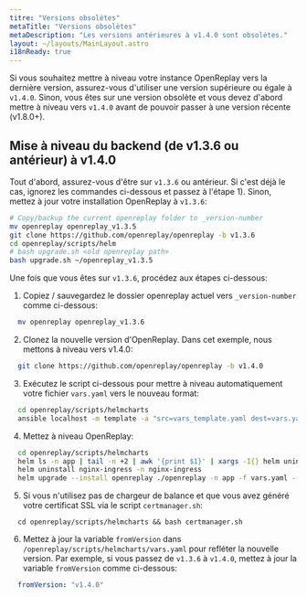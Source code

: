 ```yaml
---
titre: "Versions obsolètes"
metaTitle: "Versions obsolètes"
metaDescription: "Les versions antérieures à v1.4.0 sont obsolètes."
layout: ~/layouts/MainLayout.astro
i18nReady: true
---
```


Si vous souhaitez mettre à niveau votre instance OpenReplay vers la dernière version, assurez-vous d'utiliser une version supérieure ou égale à `v1.4.0`. Sinon, vous êtes sur une version obsolète et vous devez d'abord mettre à niveau vers `v1.4.0` avant de pouvoir passer à une version récente (v1.8.0+).

## Mise à niveau du backend (de v1.3.6 ou antérieur) à v1.4.0

Tout d'abord, assurez-vous d'être sur `v1.3.6` ou antérieur. Si c'est déjà le cas, ignorez les commandes ci-dessous et passez à l'étape 1). Sinon, mettez à jour votre installation OpenReplay à `v1.3.6`:
  

```bash 
# Copy/backup the current openreplay folder to _version-number
mv openreplay openreplay_v1.3.5
git clone https://github.com/openreplay/openreplay -b v1.3.6
cd openreplay/scripts/helm
# bash upgrade.sh <old openreplay path>
bash upgrade.sh ~/openreplay_v1.3.5
```


Une fois que vous êtes sur `v1.3.6`, procédez aux étapes ci-dessous:

1. Copiez / sauvegardez le dossier openreplay actuel vers `_version-number` comme ci-dessous:
  
  
```bash 
  mv openreplay openreplay_v1.3.6
  ```


2. Clonez la nouvelle version d'OpenReplay. Dans cet exemple, nous mettons à niveau vers v1.4.0:
  
  
```bash 
  git clone https://github.com/openreplay/openreplay -b v1.4.0
  ```


3. Exécutez le script ci-dessous pour mettre à niveau automatiquement votre fichier `vars.yaml` vers le nouveau format:
 
  
```bash
  cd openreplay/scripts/helmcharts
  ansible localhost -m template -a "src=vars_template.yaml dest=vars.yaml" -e @~/openreplay_v1.3.6/scripts/helm/vars.yaml
  ```


4. Mettez à niveau OpenReplay:

  
```bash
  cd openreplay/scripts/helmcharts
  helm ls -n app | tail -n +2 | awk '{print $1}' | xargs -I{} helm uninstall {} -n app
  helm uninstall nginx-ingress -n nginx-ingress
  helm upgrade --install openreplay ./openreplay -n app -f vars.yaml --atomic --set forceMigration=true
  ```

 
5. Si vous n'utilisez pas de chargeur de balance et que vous avez généré votre certificat SSL via le script `certmanager.sh`:

  
```
  cd openreplay/scripts/helmcharts && bash certmanager.sh
  ```


6. Mettez à jour la variable `fromVersion` dans `/openreplay/scripts/helmcharts/vars.yaml` pour refléter la nouvelle version. Par exemple, si vous passez de `v1.3.6` à `v1.4.0`, mettez à jour la variable `fromVersion` comme ci-dessous:
 
  
```yaml
  fromVersion: "v1.4.0"
  ```


